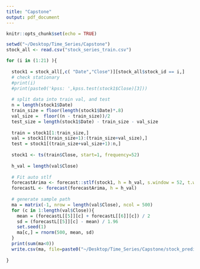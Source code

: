 ```yaml
---
title: "Capstone"
output: pdf_document
---
```


```r
knitr::opts_chunk$set(echo = TRUE)
```


```r
setwd("~/Desktop/Time_Series/Capstone")
stock_all <- read.csv("stock_series_train.csv")

for (i in (1:21) ){
  
  stock1 = stock_all[,c( "Date","Close")][stock_all$stock_id == i,]
  # check stationary
  #print(i)
  #print(paste0('kpss: ',kpss.test(stock1$Close)[3]))
  
  # split data into train val, and test
  n = length(stock1$Date)
  train_size = floor(length(stock1$Date)*.8)
  val_size =  floor((n - train_size))/2
  test_size = length(stock1$Date) - train_size - val_size
  
  train = stock1[1:train_size,]
  val = stock1[(train_size+1):(train_size+val_size),]
  test = stock1[(train_size+val_size+1):n,]
  
  stock1 <- ts(train$Close, start=1, frequency=52)
  
  h_val = length(val$Close)
  
  # Fit auto stlf
  forecastArima <- forecast::stlf(stock1, h = h_val, s.window = 52, t.window = 0.8, level=0.95)
  forecastL <- forecast(forecastArima, h = h_val)
  
  # generate sample path
  ma = matrix(-1, nrow = length(val$Close), ncol = 500)
  for (c in 1:length(val$Close)){
    mean = (forecastL[[5]][c] + forecastL[[6]][c]) / 2
    sd = (forecastL[[5]][c] - mean) / 1.96
    set.seed(1)
    ma[c,] = rnorm(500, mean, sd)
  }
  print(sum(ma<0))
  write.csv(ma, file=paste0("~/Desktop/Time_Series/Capstone/stock_prediction_simulate", i, ".csv"), row.names=FALSE)
  
} 
```
